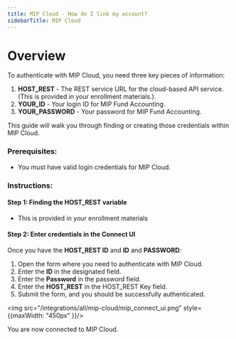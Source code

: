 ```yaml
---
title: MIP Cloud - How do I link my account?
sidebarTitle: MIP Cloud
---
```



# Overview

To authenticate with MIP Cloud, you need three key pieces of information:
1. **HOST_REST** - The REST service URL for the cloud-based API service. (This is provided in your enrollment materials.).
2. **YOUR_ID** - Your login ID for MIP Fund Accounting.
3. **YOUR_PASSWORD** - Your password for MIP Fund Accounting.

This guide will walk you through finding or creating those credentials within MIP Cloud.

### Prerequisites:

- You must have valid login credentials for MIP Cloud.

### Instructions:

#### Step 1: Finding the HOST_REST variable
- This is provided in your enrollment materials

#### Step 2: Enter credentials in the Connect UI

Once you have the **HOST_REST ID** and **ID** and  **PASSWORD**:
1. Open the form where you need to authenticate with MIP Cloud.
2. Enter the **ID** in the designated field.
3. Enter the **Password** in the password field.
4. Enter the **HOST_REST** in the HOST_REST Key field.
5. Submit the form, and you should be successfully authenticated.

<img src="/integrations/all/mip-cloud/mip_connect_ui.png" style={{maxWidth: "450px" }}/>

You are now connected to MIP Cloud.
